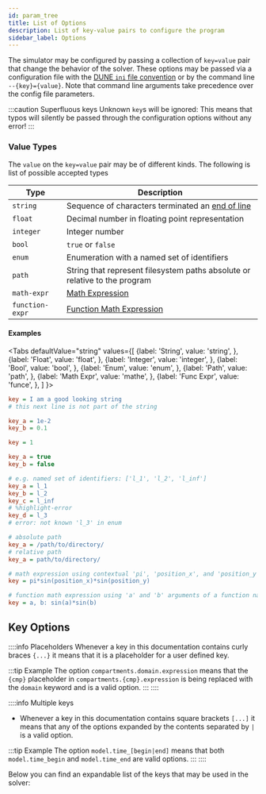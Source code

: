 ```yaml
---
id: param_tree
title: List of Options
description: List of key-value pairs to configure the program
sidebar_label: Options
---
```



The simulator may be configured by passing a collection of `key=value` pair that change the behavior of the solver.
These options may be passed via a configuration file with the [DUNE `ini` file convention](ini_file) or by the command line `--{key}={value}`. Note that command line arguments take precedence over the config file parameters.

:::caution Superfluous keys
Unknown `key`s will be ignored: This means that typos will silently be passed through the configuration
options without any error!
:::

### Value Types

The `value` on the `key=value` pair may be of different kinds. The following is
list of possible accepted types

| Type | Description |
| ---- | ----------- |
| `string`        | Sequence of characters terminated an [end of line](https://en.wikipedia.org/wiki/Newline)
| `float`         | Decimal number in floating point representation
| `integer`       | Integer number
| `bool`          | `true` or `false`
| `enum`          | Enumeration with a named set of identifiers
| `path`          | String that represent filesystem paths absolute or relative to the program
| `math-expr`     | [Math Expression](math_expr)
| `function-expr` | [Function Math Expression](math_expr)

#### Examples

<Tabs
  defaultValue="string"
  values={[
      {label: 'String', value: 'string', },
      {label: 'Float', value: 'float', },
      {label: 'Integer', value: 'integer', },
      {label: 'Bool', value: 'bool', },
      {label: 'Enum', value: 'enum', },
      {label: 'Path', value: 'path', },
      {label: 'Math Expr', value: 'mathe', },
      {label: 'Func Expr', value: 'funce', },
    ]
  }>

  <TabItem value="string">

```ini title="config.ini"
key = I am a good looking string
# this next line is not part of the string
```

  </TabItem>
  <TabItem value="float">

```ini title="config.ini"
key_a = 1e-2
key_b = 0.1
```

  </TabItem>
  <TabItem value="integer">

```ini title="config.ini"
key = 1
```

  </TabItem>
  <TabItem value="bool">

```ini title="config.ini"
key_a = true
key_b = false
```

  </TabItem>
  <TabItem value="enum">

```ini title="config.ini"
# e.g. named set of identifiers: ['l_1', 'l_2', 'l_inf']
key_a = l_1
key_b = l_2
key_c = l_inf
# %highlight-error
key_d = l_3
# error: not known 'l_3' in enum
```

  </TabItem>
  <TabItem value="path">

```ini title="config.ini"
# absolute path
key_a = /path/to/directory/
# relative path
key_a = path/to/directory/
```

  </TabItem>
  <TabItem value="mathe">

```ini title="config.ini"
# math expression using contextual 'pi', 'position_x', and 'position_y' tokens
key = pi*sin(position_x)*sin(position_y)
```

  </TabItem>
  <TabItem value="funce">

```ini title="config.ini"
# function math expression using 'a' and 'b' arguments of a function named 'key'
key = a, b: sin(a)*sin(b)
```

  </TabItem>
</Tabs>



## Key Options

::::info Placeholders
Whenever a key in this documentation contains curly braces `{...}` it means that it is a placeholder for a user defined key.

:::tip Example
The option `compartments.domain.expression` means that the `{cmp}` placeholder in `compartments.{cmp}.expression` is being replaced with the `domain` keyword and is a valid option.
:::
::::


::::info Multiple keys
* Whenever a key in this documentation contains square brackets `[...]` it means that any of the options expanded by the contents separated by `|` is a valid option.

:::tip Example
The option `model.time_[begin|end]` means that both `model.time_begin` and `model.time_end` are valid options.
:::
::::

Below you can find an expandable list of the keys that may be used in the solver:

<ConfigOpts/>